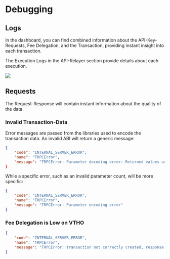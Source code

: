 # Debugging

## Logs

In the dashboard, you can find combined information about the API-Key-Requests, Fee Delegation, and the Transaction, providing instant insight into each transaction.

The Execution Logs in the API-Relayer section provide details about each execution.

![](./apikey-logs.gif)


## Requests

The Request-Response will contain instant information about the quality of the data.

### Invalid Transaction-Data

Error messages are passed from the libraries used to encode the transaction data. An invalid ABI will return a generic message:

```json
{
	"code": "INTERNAL_SERVER_ERROR",
	"name": "TRPCError",
	"message": "TRPCError: Parameter decoding error: Returned values aren't valid, did it run Out of Gas? You might also see this error if you are not using the correct ABI for the contract you are retrieving data from, requesting data from a block number that does not exist, or querying a node which is not fully synced."}
}
```

While a specific error, such as an invalid parameter count, will be more specific:

```json
{
	"code": "INTERNAL_SERVER_ERROR",
	"name": "TRPCError",
	"message": "TRPCError: Parameter encoding error"
}
```

### Fee Delegation is Low on VTHO

```json
{
	"code": "INTERNAL_SERVER_ERROR",
	"name": "TRPCError",
	"message": "TRPCError: transaction not correctly created, response: tx rejected: insufficient energy\n"
}
```